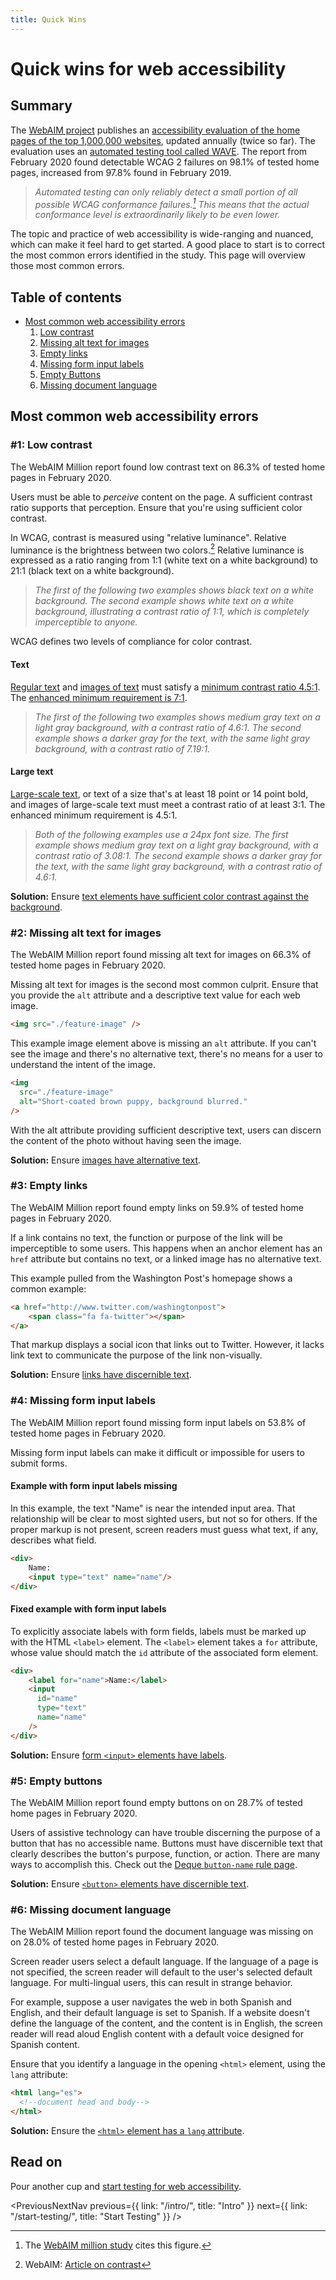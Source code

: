 ```yaml
---
title: Quick Wins
---
```



<SEO
  title="Quick Wins for Web Accessibility"
  description="An introduction to the six most common accessibility errors, and how to fix them."
/>

# Quick wins for web accessibility

## Summary

The [WebAIM project](https://webaim.org/) publishes an [accessibility evaluation of the home pages of the top 1,000,000 websites](https://webaim.org/projects/million/), updated annually (twice so far). The evaluation uses an [automated testing tool called WAVE](https://wave.webaim.org/). The report from February 2020 found detectable WCAG 2 failures on 98.1% of tested home pages, increased from 97.8% found in February 2019.

> _Automated testing can only reliably detect a small portion of all possible WCAG conformance failures.[^webaim-million] This means that the actual conformance level is extraordinarily likely to be even lower._

The topic and practice of web accessibility is wide-ranging and nuanced, which can make it feel hard to get started. A good place to start is to correct the most common errors identified in the study. This page will overview those most common errors.

## Table of contents

- [Most common web accessibility errors](/quick-wins/#most-common-web-accessibility-errors)
  1. [Low contrast](/quick-wins/#1-low-contrast)
  2. [Missing alt text for images](/quick-wins/#2-missing-alt-text-for-images)
  3. [Empty links](/quick-wins/#3-empty-links)
  4. [Missing form input labels](/quick-wins/#4-missing-form-input-labels)
  5. [Empty Buttons](/quick-wins/#5-empty-buttons)
  6. [Missing document language](/quick-wins/#6-missing-document-language)

## Most common web accessibility errors

### #1: Low contrast

The WebAIM Million report found low contrast text on 86.3% of tested home pages in February 2020.

Users must be able to _perceive_ content on the page. A sufficient contrast ratio supports that perception. Ensure that you're using sufficient color contrast.

In WCAG, contrast is measured using "relative luminance". Relative luminance is the brightness between two colors.[^webaim-contrast] Relative luminance is expressed as a ratio ranging from 1:1 (white text on a white background) to 21:1 (black text on a white background).

> _The first of the following two examples shows black text on a white background. The second example shows white text on a white background, illustrating a contrast ratio of 1:1, which is completely imperceptible to anyone._

<ImageGallery>

<ColorContrast background="#fff" foreground="#000" ratio="21:1" />

<ColorContrast background="#fff" foreground="#fff" ratio="1:1" />

</ImageGallery>

WCAG defines two levels of compliance for color contrast.

#### Text

[Regular text](https://www.w3.org/TR/WCAG21/#dfn-text) and [images of text](https://www.w3.org/TR/WCAG21/#dfn-images-of-text) must satisfy a [minimum contrast ratio 4.5:1](https://www.w3.org/TR/WCAG21/#contrast-minimum). The [enhanced minimum requirement is 7:1](https://www.w3.org/TR/WCAG21/#contrast-enhanced).

> _The first of the following two examples shows medium gray text on a light gray background, with a contrast ratio of 4.6:1. The second example shows a darker gray for the text, with the same light gray background, with a contrast ratio of 7.19:1._

<ImageGallery>

<ColorContrast
  background="#ccc"
  foreground="#565656"
  ratio="4.6:1"
  fontSize="1"
/>

<ColorContrast
  background="#ccc"
  foreground="#393939"
  ratio="7.19:1"
  fontSize="1"
/>

</ImageGallery>

#### Large text

[Large-scale text](https://www.w3.org/TR/WCAG21/#dfn-large-scale), or text of a size that's at least 18 point or 14 point bold, and images of large-scale text must meet a contrast ratio of at least 3:1. The enhanced minimum requirement is 4.5:1.

> _Both of the following examples use a 24px font size. The first example shows medium gray text on a light gray background, with a contrast ratio of 3.08:1. The second example shows a darker gray for the text, with the same light gray background, with a contrast ratio of 4.6:1._

<ImageGallery>

<ColorContrast
  background="#ccc"
  foreground="#707070"
  ratio="3.08:1"
  fontSize="4"
/>

<ColorContrast
  background="#ccc"
  foreground="#565656"
  ratio="4.6:1"
  fontSize="4"
/>

</ImageGallery>

<Callout>

**Solution:** Ensure [text elements have sufficient color contrast against the background](https://dequeuniversity.com/rules/axe/3.3/color-contrast).

</Callout>

### #2: Missing alt text for images

The WebAIM Million report found missing alt text for images on 66.3% of tested home pages in February 2020.

Missing alt text for images is the second most common culprit. Ensure that you provide the `alt` attribute and a descriptive text value for each web image.

```html
<img src="./feature-image" />
```

This example image element above is missing an `alt` attribute. If you can't see the image and there's no alternative text, there's no means for a user to understand the intent of the image.

```html
<img
  src="./feature-image"
  alt="Short-coated brown puppy, background blurred."
/>
```

With the alt attribute providing sufficient descriptive text, users can discern the content of the photo without having seen the image.

<Callout>

**Solution:** Ensure [images have alternative text](https://dequeuniversity.com/rules/axe/3.3/image-alt).

</Callout>

### #3: Empty links

The WebAIM Million report found empty links on 59.9% of tested home pages in February 2020.

If a link contains no text, the function or purpose of the link will be imperceptible to some users. This happens when an anchor element has an `href` attribute but contains no text, or a linked image has no alternative text.

This example pulled from the Washington Post's homepage shows a common example:

```html
<a href="http://www.twitter.com/washingtonpost">
    <span class="fa fa-twitter"></span>
</a>
```

That markup displays a social icon that links out to Twitter. However, it lacks link text to communicate the purpose of the link non-visually.

<Callout>

**Solution:** Ensure [links have discernible text](https://dequeuniversity.com/rules/axe/3.3/link-name).

</Callout>

### #4: Missing form input labels

The WebAIM Million report found missing form input labels on 53.8% of tested home pages in February 2020.

Missing form input labels can make it difficult or impossible for users to submit forms.

#### Example with form input labels missing

In this example, the text "Name" is near the intended input area. That relationship will be clear to most sighted users, but not so for others. If the proper markup is not present, screen readers must guess what text, if any, describes what field.

```html
<div>
    Name:
    <input type="text" name="name"/>
</div>
```

#### Fixed example with form input labels

To explicitly associate labels with form fields, labels must be marked up with the HTML `<label>` element. The `<label>` element takes a `for` attribute, whose value should match the `id` attribute of the associated form element.

```html
<div>
    <label for="name">Name:</label>
    <input
      id="name"
      type="text"
      name="name"
    />
</div>
```

<Callout>

**Solution:** Ensure [form `<input>` elements have labels](https://dequeuniversity.com/rules/axe/3.3/label).

</Callout>

### #5: Empty buttons

The WebAIM Million report found empty buttons on on 28.7% of tested home pages in February 2020.

Users of assistive technology can have trouble discerning the purpose of a button that has no accessible name. Buttons must have discernible text that clearly describes the button's purpose, function, or action. There are many ways to accomplish this. Check out the [Deque `button-name` rule page](https://dequeuniversity.com/rules/axe/3.3/button-name).

<Callout>

**Solution:** Ensure [`<button>` elements have discernible text](https://dequeuniversity.com/rules/axe/3.3/button-name).

</Callout>

### #6: Missing document language

The WebAIM Million report found the document language was missing on on 28.0% of tested home pages in February 2020.

Screen reader users select a default language. If the language of a page is not specified, the screen reader will default to the user's selected default language. For multi-lingual users, this can result in strange behavior.

For example, suppose a user navigates the web in both Spanish and English, and their default language is set to Spanish. If a website doesn't define the language of the content, and the content is in English, the screen reader will read aloud English content with a default voice designed for Spanish content.

Ensure that you identify a language in the opening `<html>` element, using the `lang` attribute:

```html
<html lang="es">
  <!--document head and body-->
</html>
```

<Callout>

**Solution:** Ensure the [`<html>` element has a `lang` attribute](https://dequeuniversity.com/rules/axe/3.3/html-has-lang).

</Callout>

## Read on

Pour another cup and [start testing for web accessibility](/start-testing/).

<PreviousNextNav
  previous={{ link: "/intro/", title: "Intro" }}
  next={{ link: "/start-testing/", title: "Start Testing" }}
/>

[^webaim-million]: The [WebAIM million study](https://webaim.org/projects/million/) cites this figure.
[^webaim-contrast]: WebAIM: [Article on contrast](https://webaim.org/articles/contrast/)